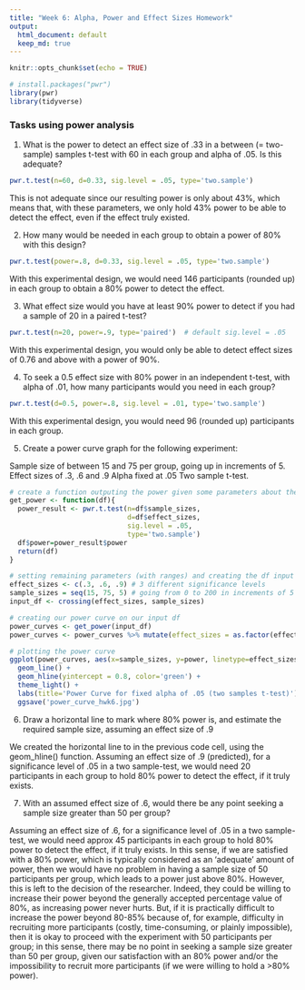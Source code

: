 ```yaml
---
title: "Week 6: Alpha, Power and Effect Sizes Homework"
output:
  html_document: default
  keep_md: true
---
```


```r
knitr::opts_chunk$set(echo = TRUE)
```


```r
# install.packages("pwr")
library(pwr)
library(tidyverse)
```

### Tasks using power analysis

1. What is the power to detect an effect size of .33 in a between (= two-sample) samples t-test with 60 in each group and alpha of .05. Is this adequate?

```r
pwr.t.test(n=60, d=0.33, sig.level = .05, type='two.sample')
```
This is not adequate since our resulting power is only about 43%, which means that, with these parameters, we only hold 43% power to be able to detect the effect, even if the effect truly existed.


2. How many would be needed in each group to obtain a power of 80% with this design?

```r
pwr.t.test(power=.8, d=0.33, sig.level = .05, type='two.sample')
```
With this experimental design, we would need 146 participants (rounded up) in each group to obtain a 80% power to detect the effect.

3. What effect size would you have at least 90% power to detect if you had a sample of 20 in a paired t-test?

```r
pwr.t.test(n=20, power=.9, type='paired')  # default sig.level = .05
```
With this experimental design, you would only be able to detect effect sizes of 0.76 and above with a power of 90%.

4. To seek a 0.5 effect size with 80% power in an independent t-test, with alpha of .01, how many participants would you need in each group?

```r
pwr.t.test(d=0.5, power=.8, sig.level = .01, type='two.sample')
```
With this experimental design, you would need 96 (rounded up) participants in each group.

5. Create a power curve graph for the following experiment:

Sample size of between 15 and 75 per group, going up in increments of 5.
Effect sizes of .3, .6 and .9
Alpha fixed at .05
Two sample t-test.

```r
# create a function outputing the power given some parameters about the experimental design
get_power <- function(df){
  power_result <- pwr.t.test(n=df$sample_sizes, 
                             d=df$effect_sizes,
                             sig.level = .05,
                             type='two.sample')
  df$power=power_result$power
  return(df)
}

# setting remaining parameters (with ranges) and creating the df input to the power curve
effect_sizes <- c(.3, .6, .9) # 3 different significance levels
sample_sizes = seq(15, 75, 5) # going from 0 to 200 in increments of 5
input_df <- crossing(effect_sizes, sample_sizes)

# creating our power curve on our input df
power_curves <- get_power(input_df)
power_curves <- power_curves %>% mutate(effect_sizes = as.factor(effect_sizes)) 

# plotting the power curve
ggplot(power_curves, aes(x=sample_sizes, y=power, linetype=effect_sizes)) + 
  geom_line() + 
  geom_hline(yintercept = 0.8, color='green') +
  theme_light() + 
  labs(title='Power Curve for fixed alpha of .05 (two samples t-test)')
  ggsave('power_curve_hwk6.jpg')

```

6. Draw a horizontal line to mark where 80% power is, and estimate the required sample size, assuming an effect size of .9

We created the horizontal line to in the previous code cell, using the geom_hline() function.
Assuming an effect size of .9 (predicted), for a significance level of .05 in a two sample-test, we would need 20 participants in each group to hold 80% power to detect the effect, if it truly exists.

7. With an assumed effect size of .6, would there be any point seeking a sample size greater than 50 per group?

Assuming an effect size of .6, for a significance level of .05 in a two sample-test, we would need approx 45 participants in each group to hold 80% power to detect the effect, if it truly exists. In this sense, if we are satisfied with a 80% power, which is typically considered as an 'adequate' amount of power, then we would have no problem in having a sample size of 50 participants per group, which leads to a power just above 80%. However, this is left to the decision of the researcher. Indeed, they could be willing to increase their power beyond the generally accepted percentage value of 80%, as increasing power never hurts. But, if it is practically difficult to increase the power beyond 80-85% because of, for example, difficulty in recruiting more participants (costly, time-consuming, or plainly impossible), then it is okay to proceed with the experiment with 50 participants per group; in this sense, there may be no point in seeking a sample size greater than 50 per group, given our satisfaction with an 80% power and/or the impossibility to recruit more participants (if we were willing to hold a >80% power).







